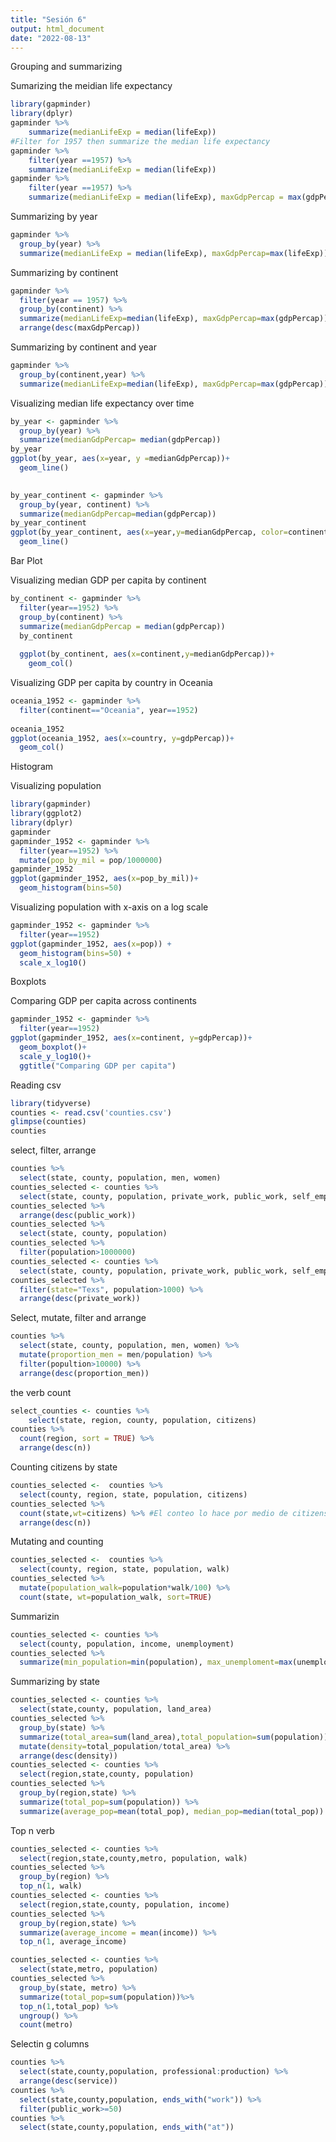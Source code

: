 ```yaml
---
title: "Sesión 6"
output: html_document
date: "2022-08-13"
---
```

Grouping and summarizing 

Sumarizing the meidian life expectancy

```r
library(gapminder)
library(dplyr)
gapminder %>%
    summarize(medianLifeExp = median(lifeExp))
#Filter for 1957 then summarize the median life expectancy
gapminder %>%
    filter(year ==1957) %>%
    summarize(medianLifeExp = median(lifeExp))
gapminder %>%
    filter(year ==1957) %>%
    summarize(medianLifeExp = median(lifeExp), maxGdpPercap = max(gdpPercap))
```

Summarizing by year

```r
gapminder %>%
  group_by(year) %>%
  summarize(medianLifeExp = median(lifeExp), maxGdpPercap=max(lifeExp))
```

Summarizing by continent
```r
gapminder %>%
  filter(year == 1957) %>%
  group_by(continent) %>%
  summarize(medianLifeExp=median(lifeExp), maxGdpPercap=max(gdpPercap)) %>%
  arrange(desc(maxGdpPercap))
```

Summarizing by continent and year

```r
gapminder %>%
  group_by(continent,year) %>%
  summarize(medianLifeExp=median(lifeExp), maxGdpPercap=max(gdpPercap))
```

Visualizing median life expectancy over time
```r
by_year <- gapminder %>%
  group_by(year) %>%
  summarize(medianGdpPercap= median(gdpPercap))
by_year
ggplot(by_year, aes(x=year, y =medianGdpPercap))+
  geom_line()
  
```

```r
by_year_continent <- gapminder %>%
  group_by(year, continent) %>%
  summarize(medianGdpPercap=median(gdpPercap))
by_year_continent
ggplot(by_year_continent, aes(x=year,y=medianGdpPercap, color=continent))+
  geom_line()
```

Bar Plot

Visualizing median GDP per capita by continent

```r
by_continent <- gapminder %>%
  filter(year==1952) %>%
  group_by(continent) %>%
  summarize(medianGdpPercap = median(gdpPercap))
  by_continent
  
  ggplot(by_continent, aes(x=continent,y=medianGdpPercap))+
    geom_col()
```
Visualizing GDP per capita by country in Oceania

```r
oceania_1952 <- gapminder %>%
  filter(continent=="Oceania", year==1952)
  
oceania_1952  
ggplot(oceania_1952, aes(x=country, y=gdpPercap))+
  geom_col()
```

Histogram

Visualizing population

```r
library(gapminder)
library(ggplot2)
library(dplyr)
gapminder
gapminder_1952 <- gapminder %>%
  filter(year==1952) %>%
  mutate(pop_by_mil = pop/1000000)
gapminder_1952
ggplot(gapminder_1952, aes(x=pop_by_mil))+
  geom_histogram(bins=50)
```

Visualizing population with x-axis on a log scale

```r
gapminder_1952 <- gapminder %>%
  filter(year==1952)
ggplot(gapminder_1952, aes(x=pop)) +
  geom_histogram(bins=50) +
  scale_x_log10()
```


Boxplots

Comparing GDP per capita across continents

```r
gapminder_1952 <- gapminder %>%
  filter(year==1952)
ggplot(gapminder_1952, aes(x=continent, y=gdpPercap))+
  geom_boxplot()+
  scale_y_log10()+
  ggtitle("Comparing GDP per capita")
```
Reading csv

```r
library(tidyverse)
counties <- read.csv('counties.csv')
glimpse(counties)
counties
```

select, filter, arrange

```r
counties %>%
  select(state, county, population, men, women)
counties_selected <- counties %>%
  select(state, county, population, private_work, public_work, self_employed)
counties_selected %>%
  arrange(desc(public_work))
counties_selected %>%
  select(state, county, population)
counties_selected %>%
  filter(population>1000000)
counties_selected <- counties %>%
  select(state, county, population, private_work, public_work, self_employed)
counties_selected %>%
  filter(state="Texs", population>1000) %>%
  arrange(desc(private_work))
```


Select, mutate, filter and arrange
```r
counties %>%
  select(state, county, population, men, women) %>%
  mutate(proportion_men = men/population) %>%
  filter(popultion>10000) %>%
  arrange(desc(proportion_men))
```


the verb count
```r
select_counties <- counties %>%
    select(state, region, county, population, citizens) 
counties %>%
  count(region, sort = TRUE) %>%
  arrange(desc(n))
```
Counting citizens by state

```r
counties_selected <-  counties %>%
  select(county, region, state, population, citizens)
counties_selected %>%
  count(state,wt=citizens) %>% #El conteo lo hace por medio de citizens(wt) no por state, por state solo los agrupa
  arrange(desc(n))
```

Mutating and counting

```r
counties_selected <-  counties %>%
  select(county, region, state, population, walk)
counties_selected %>%
  mutate(population_walk=population*walk/100) %>%
  count(state, wt=population_walk, sort=TRUE)
```

Summarizin

```r
counties_selected <- counties %>%
  select(county, population, income, unemployment)
counties_selected %>%
  summarize(min_population=min(population), max_unemploment=max(unemployment), average_income=mean(income))
```

Summarizing by state

```r
counties_selected <- counties %>%
  select(state,county, population, land_area)
counties_selected %>%
  group_by(state) %>%
  summarize(total_area=sum(land_area),total_population=sum(population)) %>%
  mutate(density=total_population/total_area) %>%
  arrange(desc(density))
counties_selected <- counties %>%
  select(region,state,county, population)
counties_selected %>%
  group_by(region,state) %>%
  summarize(total_pop=sum(population)) %>%
  summarize(average_pop=mean(total_pop), median_pop=median(total_pop))
```
Top n verb

```r
counties_selected <- counties %>%
  select(region,state,county,metro, population, walk)
counties_selected %>%
  group_by(region) %>%
  top_n(1, walk)
counties_selected <- counties %>%
  select(region,state,county, population, income)
counties_selected %>%
  group_by(region,state) %>%
  summarize(average_income = mean(income)) %>%
  top_n(1, average_income)
```

```r
counties_selected <- counties %>%
  select(state,metro, population)
counties_selected %>%
  group_by(state, metro) %>%
  summarize(total_pop=sum(population))%>%
  top_n(1,total_pop) %>%
  ungroup() %>%
  count(metro)
```

Selectin g columns

```r
counties %>%
  select(state,county,population, professional:production) %>%
  arrange(desc(service))
counties %>%
  select(state,county,population, ends_with("work")) %>%
  filter(public_work>=50)
counties %>%
  select(state,county,population, ends_with("at"))
```